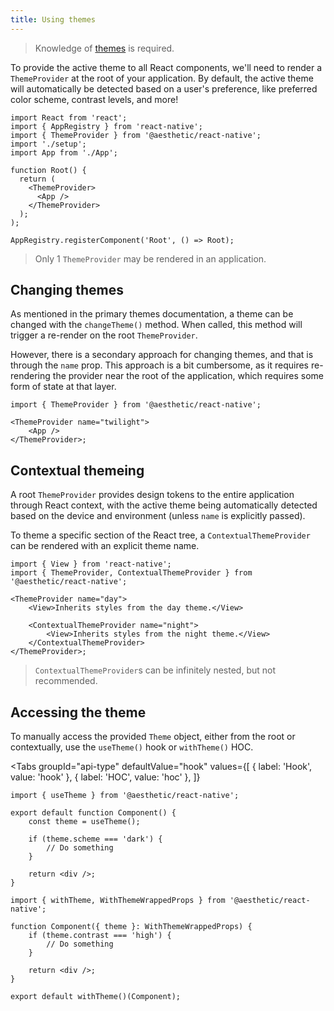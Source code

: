 ```yaml
---
title: Using themes
---
```



> Knowledge of [themes](../dev/css-in-js/themes.md) is required.

To provide the active theme to all React components, we'll need to render a `ThemeProvider` at the
root of your application. By default, the active theme will automatically be detected based on a
user's preference, like preferred color scheme, contrast levels, and more!

```tsx title="index.ts" {3,9-11}
import React from 'react';
import { AppRegistry } from 'react-native';
import { ThemeProvider } from '@aesthetic/react-native';
import './setup';
import App from './App';

function Root() {
  return (
    <ThemeProvider>
      <App />
    </ThemeProvider>
  );
);

AppRegistry.registerComponent('Root', () => Root);
```

> Only 1 `ThemeProvider` may be rendered in an application.

## Changing themes

As mentioned in the primary themes documentation, a theme can be changed with the `changeTheme()`
method. When called, this method will trigger a re-render on the root `ThemeProvider`.

However, there is a secondary approach for changing themes, and that is through the `name` prop.
This approach is a bit cumbersome, as it requires re-rendering the provider near the root of the
application, which requires some form of state at that layer.

```tsx
import { ThemeProvider } from '@aesthetic/react-native';

<ThemeProvider name="twilight">
	<App />
</ThemeProvider>;
```

## Contextual themeing

A root `ThemeProvider` provides design tokens to the entire application through React context, with
the active theme being automatically detected based on the device and environment (unless `name` is
explicitly passed).

To theme a specific section of the React tree, a `ContextualThemeProvider` can be rendered with an
explicit theme name.

```tsx
import { View } from 'react-native';
import { ThemeProvider, ContextualThemeProvider } from '@aesthetic/react-native';

<ThemeProvider name="day">
	<View>Inherits styles from the day theme.</View>

	<ContextualThemeProvider name="night">
		<View>Inherits styles from the night theme.</View>
	</ContextualThemeProvider>
</ThemeProvider>;
```

> `ContextualThemeProvider`s can be infinitely nested, but not recommended.

## Accessing the theme

To manually access the provided `Theme` object, either from the root or contextually, use the
`useTheme()` hook or `withTheme()` HOC.

<Tabs
  groupId="api-type"
  defaultValue="hook"
  values={[
    { label: 'Hook', value: 'hook' },
    { label: 'HOC', value: 'hoc' },
  ]}
>
  <TabItem value="hook">

```tsx {4,6}
import { useTheme } from '@aesthetic/react-native';

export default function Component() {
	const theme = useTheme();

	if (theme.scheme === 'dark') {
		// Do something
	}

	return <div />;
}
```

  </TabItem>
  <TabItem value="hoc">

```tsx {3,4,11}
import { withTheme, WithThemeWrappedProps } from '@aesthetic/react-native';

function Component({ theme }: WithThemeWrappedProps) {
	if (theme.contrast === 'high') {
		// Do something
	}

	return <div />;
}

export default withTheme()(Component);
```

  </TabItem>
</Tabs>
